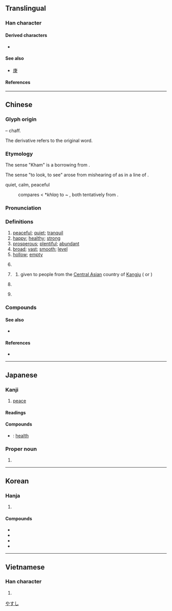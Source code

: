 {{also|隶}}
{{character info}}
==Translingual==
{{stroke order|strokes=11}}

===Han character===
{{Han char|rn=53|rad=广|as=08|sn=11|four=00232|canj=ILE|ids=⿸广隶}}

====Derived characters====
* {{l|mul|[[𨝎]], [[𨻷]], [[㝩]], [[嫝]], [[嵻]], [[慷]], [[漮]], [[𠻞]], [[𡐓]], [[𡻚]], [[㱂]], [[槺]], [[䆲]], [[穅]], [[𤮊]], [[𥉽]], [[𥕎]], [[䗧]], [[糠]], [[躿]], [[𫂞]], [[𨄗]], [[𨎍]], [[鏮]], [[𩾌]], [[鱇]], [[𪏢]]}}

====See also====
* {{l|mul|隶}} [[庚]]

====References====
{{Han ref|kx=0347.270|dkj=09376|dj=0658.030|hdz=20891.010|uh=5EB7}}

----

==Chinese==
{{zh-forms|alt=𢊪,𥹺,𠭳}}
{{zh-wp|zh|yue}}

===Glyph origin===
{{Han etym}}
{{Han compound|庚|米|t1=threshing tools|t2=rice|ls=ic}} – chaff.

The derivative {{zh-l|糠}} refers to the original word.

===Etymology===
The sense "Kham" is a borrowing from {{bor|zh|bo|ཁམས}}.

The sense "to look, to see" arose from mishearing of {{zh-l|好康|[[rich]]; [[lucky]]; [[fortunate]]}} as {{zh-l|好看|[[good-looking]]; [[worth]] [[see]]ing}} in a line of {{w2|zh|如果早知道男生也會被性侵|pref=《|suf=》}}.

;quiet, calm, peaceful
:{{zh-ref|Schuessler (2007)}} compares {{och-l|康|tr=*khâŋ}} < *''khlaŋ'' to {{cog|lus|tlan}} ~ {{m|lus|tlang||good, kindly, mild, calm, etc.}}, both tentatively from {{inh|zh|sit-pro|*klaŋ}}.

===Pronunciation===
{{zh-pron
|m=kāng
|m-s=
|c=hong1
|c-t=hong1
|g=
|h=pfs=không;gd=kong1
|j=
|mb=
|md=kŏng
|mn=khng/khong
|mn_note=khng - vernacular (incl. surname); khong - literary
|mn-t=kang1
|w=
|x=
|mc=y
|oc=y
|ma=Zh-kāng.oga
|cat=a,pn,v
}}

===Definitions===
{{zh-hanzi}}

# [[peaceful]]; [[quiet]]; [[tranquil]]
# [[happy]]; [[healthy]]; [[strong]]
# [[prosperous]]; [[plentiful]]; [[abundant]]
# [[broad]]; [[vast]]; [[smooth]]; [[level]]
# [[hollow]]; [[empty]]
# {{zh-o}} {{zh-original|糠|[[chaff]]; [[husk]]}}
# {{surname|zh}}
#: {{zh-x|^康 ^有-為{wéi}|{{w|Kang Youwei|'''Kang''' Youwei}}}}
## {{lb|zh|historical}} {{surname|zh|nodot=1}} given to people from the [[Central Asia]]n country of [[Kangju]] ({{zh-l|康居|tr=-}} or {{zh-l|康國|tr=-}})
# {{place|zh|historic region|ar/Tibet|t1=Kham}}
# {{lb|zh|Internet slang}} {{zh-alt-form|看|to [[look]]; to [[see]]}}

===Compounds===
{{zh-der|保康縣|健康|健康保險|健康教育|健康檢查|健康襪|健康醋|健康食品|周康王|團康|太康|太康體|好康|孫康映雪|安康|安康計畫|富強康樂|小康|小康社會|小康計畫|少康|嵇康|川端康成|平康|平康坊|平康巷|平康里|平直康莊|康乃馨|康健|康回|康定縣|康寧|康居|康年|康康舞|康強|康復|康復醫學|康德|康德主義|康德黎|康有為|康梁|康樂|康樂活動|康泰|康濟|康濟錄|康熙|康熙字典|康爵|康瓠|康白度|康莊|康莊大道|康衢|康阜|康青|康黴素|建康|德川家康|心理健康|成康之治|政躬康泰|杜康|民康物阜|永康|福壽康寧|西康省|速賜康|靖康|靖康之難|靖康要錄|韓康賣藥|保康|盛康|康定|酮康唑|康居園|康坪|康克爾|提康德羅加|海康|康其}}

====See also====
* {{zh-l|安多}}

====References====
* {{thcwdq}}

----

==Japanese==

===Kanji===
{{ja-kanji|grade=4|rs=广08}}

# [[peace]]

====Readings====
{{ja-readings
|goon=こう
|kanon=こう
|kun=やす-い
|nanori=やす
}}

====Compounds====
* {{ja-r|健康|けんこう}}: [[health]]

===Proper noun===
{{ja-pos|proper|やすし}}

# {{given name|ja|male}}

[[Category:Japanese male given names|やすし]]

----

==Korean==

===Hanja===
{{ko-hanja|편안하다|편안할|강}}

# {{rfdef|ko|sort=广08}}

====Compounds====
* {{ko-l|건강|健康}}
* {{ko-l|건강보험|健康保險}}
* {{ko-l|강녕|康寧}}
* {{ko-l|강건|康健}}

----

==Vietnamese==

===Han character===
{{vi-readings|reading=khang, khăng, khương|rs=广08}}

# {{rfdef|vi|sort=广08}}